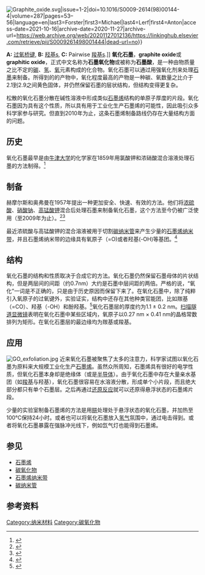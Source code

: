 {{Expand English|graphite oxide}}
[[File:Graphite_oxide.svg|thumb]]|issue=1-2|doi=10.1016/S0009-2614(98)00144-4|volume=287|pages=53–56|language=en|last3=Forster|first3=Michael|last4=Lerf|first4=Anton|access-date=2021-10-16|archive-date=2020-11-27|archive-url=https://web.archive.org/web/20201127012136/https://linkinghub.elsevier.com/retrieve/pii/S0009261498001444|dead-url=no}}</ref>'''A:''' [[有机过氧化物|过氧桥键]], '''B:''' [[羟基|羟基]]s, '''C:''' Pairwise [[羧基|羧基]]s.]]
'''氧化石墨'''，'''graphite oxide'''或'''graphitic oxide'''，正式中文名称为'''石墨氧化物'''或被称为'''石墨酸'''，是一种由物质量之比不定的[[碳|碳]]、[[氢|氢]]、[[氧|氧]]元素构成的化合物。氧化石墨可以通过用强氧化剂来处理[[石墨|石墨]]来制备。所得到的的产物中，氧化程度最高的产物是一种碳、氧数量之比介于2.1到2.9之间黄色固体，并仍然保留石墨的层状结构，但结构变得更复杂。

松散的氧化石墨分散在碱性溶液中形成类似[[石墨烯|石墨烯]]结构的单原子厚度的片段。氧化石墨因为具有这个性质，所以具有用于工业化生产石墨烯的可能性，因此吸引众多科学家参与研究。但直到2010年为止，这条石墨烯制备路线仍存在大量结构方面的问题。

==历史==
氧化石墨最早是由[[牛津大学|牛津大学]]的化学家{{link-en|本杰明·C·布罗迪|Benjamin C. Brodie}}在1859年用氯酸钾和浓硝酸混合溶液处理石墨的方法制得。<ref name="brodie2">{{Cite journal|title=XIII. On the atomic weight of graphite|url=https://royalsocietypublishing.org/doi/10.1098/rstl.1859.0013|date=1859-12-31|journal=Philosophical Transactions of the Royal Society of London|doi=10.1098/rstl.1859.0013|volume=149|pages=249–259|language=en|issn=0261-0523|access-date=2021-10-16|archive-date=2021-10-19|archive-url=https://web.archive.org/web/20211019103658/https://royalsocietypublishing.org/doi/10.1098/rstl.1859.0013|dead-url=no}}</ref>

==制备==
赫摩尔斯和奥弗曼在1957年提出一种更加安全、快速、有效的方法。他们将[[硫酸|浓硫酸]]、[[硝酸钠|硝酸钠]]、[[高锰酸钾|高锰酸钾]]混合后处理石墨来制备氧化石墨，这个方法至今仍被广泛使用（至2009年为止）。<ref name="humm">{{Cite journal|title=Preparation of Graphitic Oxide|url=https://pubs.acs.org/doi/abs/10.1021/ja01539a017|last=Hummers|first=William S.|last2=Offeman|first2=Richard E.|date=1958-03|journal=Journal of the American Chemical Society|issue=6|doi=10.1021/ja01539a017|volume=80|pages=1339–1339|language=en|issn=0002-7863|access-date=2021-10-16|archive-date=2021-10-21|archive-url=https://web.archive.org/web/20211021063047/https://pubs.acs.org/doi/abs/10.1021/ja01539a017|dead-url=no}}</ref><ref name="marc">{{Cite journal|title=Improved Synthesis of Graphene Oxide|url=https://pubs.acs.org/doi/10.1021/nn1006368|last=Marcano|first=Daniela C.|last2=Kosynkin|first2=Dmitry V.|date=2010-08-24|journal=ACS Nano|issue=8|doi=10.1021/nn1006368|volume=4|pages=4806–4814|language=en|issn=1936-0851|pmid=20731455|last3=Berlin|first3=Jacob M.|last4=Sinitskii|first4=Alexander|last5=Sun|first5=Zhengzong|last6=Slesarev|first6=Alexander|last7=Alemany|first7=Lawrence B.|last8=Lu|first8=Wei|last9=Tour|first9=James M.|access-date=2021-10-16|archive-date=2021-10-19|archive-url=https://web.archive.org/web/20211019103808/https://pubs.acs.org/doi/10.1021/nn1006368|dead-url=no}}</ref>

最近浓硫酸与高锰酸钾的混合溶液被用于切割[[碳纳米管|碳纳米管]]来产生少量的[[石墨烯纳米带|石墨烯纳米带]]，并且石墨烯纳米带的边缘具有氧原子（=O)或者羟基(-OH)等基团。<ref name="kosynkin">{{Cite journal|title=Longitudinal unzipping of carbon nanotubes to form graphene nanoribbons|url=http://www.nature.com/articles/nature07872|last=Kosynkin|first=Dmitry V.|last2=Higginbotham|first2=Amanda L.|date=2009-04|journal=[[自然_(期刊)|Nature]]|issue=7240|doi=10.1038/nature07872|volume=458|pages=872–876|language=en|issn=0028-0836|pmid=19370030|last3=Sinitskii|first3=Alexander|last4=Lomeda|first4=Jay R.|last5=Dimiev|first5=Ayrat|last6=Price|first6=B. Katherine|last7=Tour|first7=James M.|access-date=2021-10-16|archive-date=2021-10-19|archive-url=https://web.archive.org/web/20211019150859/https://www.nature.com/articles/nature07872|dead-url=no}}</ref>

==结构==
氧化石墨的结构和性质取决于合成它的方法。氧化石墨仍然保留石墨母体的片状结构，但是两层间的间距（约0.7nm）大约是石墨中层间距的两倍。严格的说，“氧化”一词是不正确的，只是由于历史原因而保留下来了。在氧化石墨中，除了纯粹引入氧原子的过氧键外，实验证实，结构中还存在其他种类官能团，比如羰基（=CO）、羟基（-OH）和酚羟基。<ref name="pandey">{{Cite journal|title=Scanning probe microscopy study of exfoliated oxidized graphene sheets|url=https://linkinghub.elsevier.com/retrieve/pii/S0039602808000794|last=Pandey|first=D.|last2=Reifenberger|first2=R.|date=2008-05|journal=Surface Science|issue=9|doi=10.1016/j.susc.2008.02.025|volume=602|pages=1607–1613|language=en|last3=Piner|first3=R.|access-date=2021-10-16|archive-date=2020-09-18|archive-url=https://web.archive.org/web/20200918103830/https://linkinghub.elsevier.com/retrieve/pii/S0039602808000794|dead-url=no}}</ref>氧化石墨层的厚度约为1.1 ± 0.2 nm。[[扫描隧道显微镜|扫描隧道显微镜]]表明在氧化石墨中某些区域内，氧原子以0.27 nm × 0.41 nm的晶格常数排列为矩形。在氧化石墨层的最边缘均为羰基或羧基。

==应用==
[[File:GO_exfoliation.jpg|thumb]]
近来氧化石墨被聚焦了太多的注意力，科学家试图以氧化石墨为原料来大规模工业化生产[[石墨烯|石墨烯]]。虽然众所周知，石墨烯具有很好的电学性质，但氧化石墨本身却是绝缘体（或是[[半导体|半导体]]）。由于氧化石墨中存在大量亲水基团（如[[羧基|羧基]]与羟基），氧化石墨很容易在水溶液分散，形成单个小片段，而且绝大部分都只有单个石墨层。之后再通过[[还原反应|还原反应]]就可以还原得悬浮状态的石墨烯片段。

少量的实验室制备石墨烯的方法是用[[肼|肼]]处理处于悬浮状态的氧化石墨，并加热至100℃保持24小时。或者也可以将氧化石墨放入[[氢气|氢气]]氛围中，通过电击得到。或者将氧化石墨暴露在强脉冲光线下，例如氙气灯也能得到石墨烯。

==参见==
*[[石墨烯|石墨烯]]
*[[碳氧化物|碳氧化物]]
*[[石墨烯纳米带|石墨烯纳米带]]
*[[碳纳米管|碳纳米管]]
==参考资料==
{{Reflist}}

[[Category:纳米材料|Category:纳米材料]]
[[Category:碳氧化物|Category:碳氧化物]]